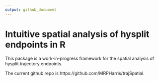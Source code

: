 ```yaml
---
output: github_document
---
```


# Intuitive spatial analysis of hysplit endpoints in R

This package is a work-in-progress framework for the spatial analysis of hysplit trajectory endpoints.

The current github repo is https://github.com/MRPHarris/trajSpatial.
